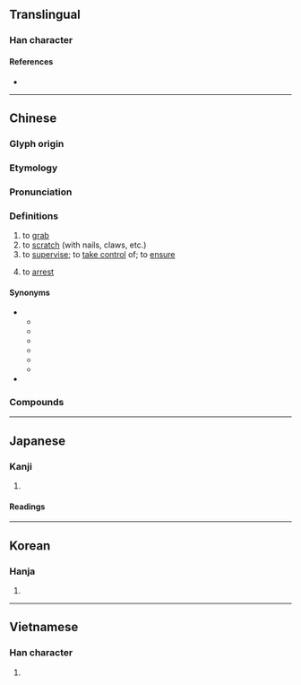 {{character info/new}}
==Translingual==

===Han character===
{{Han char|rn=64|rad=手|as=04|sn=7|four=52030|canj=QHLO,XQHLO|ids=⿰扌爪}}

====References====
* {{Han ref|kx=0421.110|dkj=11885|dj=0768.110|hdz=31839.010|uh=6293|ud=25235|bh=A7EC|bd=42988}}

----

==Chinese==
{{zh-forms}}

===Glyph origin===
{{Han etym}}

===Etymology===
{{rfe|zh|Is /-ua/ irregular? How did it develop?}}

===Pronunciation===
{{zh-pron
|m=zhuā
|m-s=zua1
|c=zaau2,zaa1
|c-t=
|g=
|h=pfs=
|j=
|mb=cuá
|md=
|mn=jiàu
|mn-t=
|w=
|x=
|mc=y
|oc=y
|cat=v
}}

===Definitions===
{{zh-hanzi}}

# to [[grab]]
# to [[scratch]] (with nails, claws, etc.)
# to [[supervise]]; to [[take control]] of; to [[ensure]]
#: {{zh-x|狠 抓 產品 質量|to strengthen quality control of products}}
# to [[arrest]]

====Synonyms====

* {{sense|to arrest}}
** {{zh-l|捕獲}}
** {{zh-l|逮捕}}
** {{zh-l|擒獲}}
** {{zh-l|擒拿}}
** {{zh-l|抓獲}}
** {{zh-l|捉拿}}
* {{sense|to scratch}}
{{zh-dial|搔}}

===Compounds===
{{zh-der|一把抓|抓抓掗掗|抓工夫|抓破臉兒|抓藥|搔耳抓腮|抓角兒|抓狂|抓舉|抓彩|抓週|抓子兒|搔首抓耳|抓權|抓弄|抓著癢處|抓膘|抓乖賣俏|抓尖要強|抓緊|抓哏|抓住|抓一把|抓辮子|抓撓兒|抓尋|抓癢|抓髻|抓頭挖耳|抓乖|抓尖兒|瞎抓|抓耳搔腮|抓鬮|照方兒抓|抓大頭|拐抓|抓抓撓撓|抓瞎|抓撓|抓碴兒|抓耳撓腮|抓牢|飛抓|鷹抓燕雀|隔靴抓癢}}

{{zh-cat|Elementary}}

----

==Japanese==

===Kanji===
{{ja-kanji|grade=|rs=手04}}

# {{rfdef|ja|sort=手04}}

====Readings====
{{ja-readings
|goon=しょう<せう
|kanon=そう<さう
|kun=つま-む, つね-る}}

----

==Korean==

===Hanja===
{{ko-hanja|hangeul=조|eumhun=}}

# {{rfdef|ko|sort=手04}}

----

==Vietnamese==

===Han character===
{{vi-hantu|rs=手04|[[co]], [[trảo]]}}

# {{rfdef|vi|sort=手04}}

{{cln|vi|Han tu}}